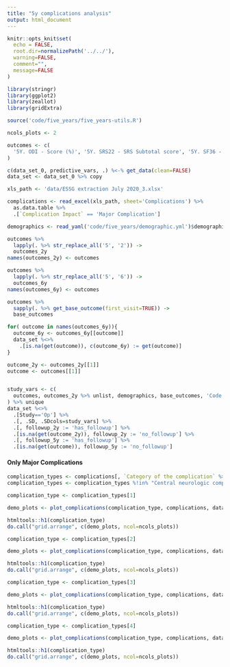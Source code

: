 ```yaml
---
title: "5y complications analysis"
output: html_document
---
```


  
```r
knitr::opts_knit$set(
  echo = FALSE, 
  root.dir=normalizePath('../../'),
  warning=FALSE, 
  comment="",
  message=FALSE
)
```

```r
library(stringr)
library(ggplot2)
library(zeallot)
library(gridExtra)

source('code/five_years/five_years-utils.R')

ncols_plots <- 2

outcomes <- c(
  '5Y. ODI - Score (%)', '5Y. SRS22 - SRS Subtotal score', '5Y. SF36 - PCS', '5Y. SF36 - MCS'
)

c(data_set_0, predictive_vars, .) %<-% get_data(clean=FALSE)
data_set <- data_set_0 %>% copy

xls_path <- 'data/ESSG extraction July 2020_3.xlsx'

complications <- read_excel(xls_path, sheet='Complications') %>%
  as.data.table %>%
  .[`Complication Impact` == 'Major Complication']

demographics <- read_yaml('code/five_years/demographic.yml')$demographic

outcomes %>% 
  lapply(. %>% str_replace_all('5', '2')) ->
  outcomes_2y
names(outcomes_2y) <- outcomes

outcomes %>% 
  lapply(. %>% str_replace_all('5', '6')) ->
  outcomes_6y
names(outcomes_6y) <- outcomes

outcomes %>% 
  sapply(. %>% get_base_outcome(first_visit=TRUE)) ->
  base_outcomes 

for( outcome in names(outcomes_6y)){
  outcome_6y <- outcomes_6y[[outcome]]
  data_set %<>%
    .[is.na(get(outcome)), c(outcome_6y) := get(outcome)]
}

outcome_2y <- outcomes_2y[[1]]
outcome <- outcomes[[1]]


study_vars <- c(
  outcomes, outcomes_2y %>% unlist, demographics, base_outcomes, 'Code of the patient'
) %>% unique
data_set %<>% 
  .[Study=='Op'] %>% 
  .[, .SD, .SDcols=study_vars] %>% 
  .[, followup_2y := 'has_followup'] %>% 
  .[is.na(get(outcome_2y)), followup_2y := 'no_followup'] %>% 
  .[, followup_5y := 'has_followup'] %>% 
  .[is.na(get(outcome)), followup_5y := 'no_followup'] 


```

#### Only Major Complications

```r
complication_types <- complications[, `Category of the complication` %>% unique]
complication_types <- complication_types %!in% "Central neurologic complications"
```


```r
complication_type <- complication_types[1]

demo_plots <- plot_complications(complication_type, complications, data_set, demographics)
```

```r
htmltools::h1(complication_type)
do.call("grid.arrange", c(demo_plots, ncol=ncols_plots))
```

```r
complication_type <- complication_types[2]

demo_plots <- plot_complications(complication_type, complications, data_set, demographics)
```

```r
htmltools::h1(complication_type)
do.call("grid.arrange", c(demo_plots, ncol=ncols_plots))
```

```r
complication_type <- complication_types[3]

demo_plots <- plot_complications(complication_type, complications, data_set, demographics)
```

```r
htmltools::h1(complication_type)
do.call("grid.arrange", c(demo_plots, ncol=ncols_plots))
```

```r
complication_type <- complication_types[4]

demo_plots <- plot_complications(complication_type, complications, data_set, demographics)
```

```r
htmltools::h1(complication_type)
do.call("grid.arrange", c(demo_plots, ncol=ncols_plots))
```
